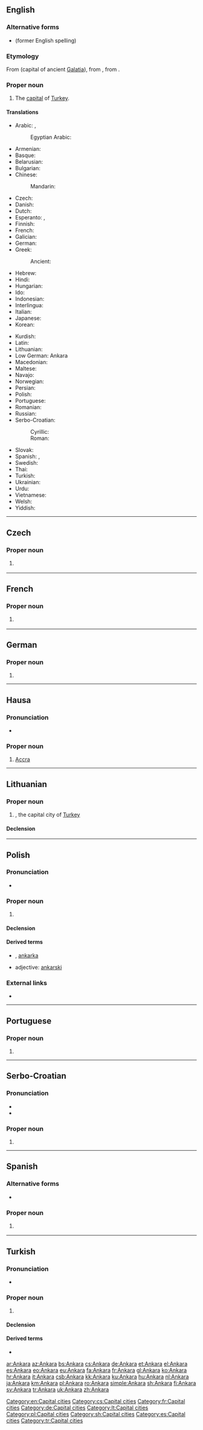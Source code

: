 {{also|ankara}}
==English==
{{wikipedia}}

===Alternative forms===
* {{l|en|Angora}} (former English spelling)

===Etymology===
From {{etyl|la|en}} {{m|la|Ancyra}} (capital of ancient [[Galatia]]), from {{etyl|grc|en}} {{m|grc|Ἄγκυρα||sc=polytonic}}, from {{m|grc|ἄγκυρα||anchor|sc=polytonic}}.

===Proper noun===
{{en-proper noun}}

# The [[capital]] of [[Turkey]].

====Translations====
{{trans-top|capital of Turkey}}
* Arabic: {{t|ar|أَنْقَرَة|f}}, {{qualifier|archaic}} {{t|ar|أَنْكُورِيَة|f}}
*: Egyptian Arabic: {{t|arz|أنقرة|f|tr=ʔanqara|sc=Arab}}
* Armenian: {{t|hy|Անկարա}}
* Basque: {{t+|eu|Ankara}}
* Belarusian: {{t|be|Анкара́|f}}
* Bulgarian: {{t+|bg|Анкара|f}}
* Chinese:
*: Mandarin: {{t+|cmn|安卡拉|tr=Ānkǎlā|sc=Hani}}
* Czech: {{t+|cs|Ankara}}
* Danish: {{t|da|Ankara}}
* Dutch: {{t+|nl|Ankara}}
* Esperanto: {{t+|eo|Ankara}}, {{t|eo|Ankaro}}
* Finnish: {{t+|fi|Ankara}}
* French: {{t+|fr|Ankara}}
* Galician: {{t+|gl|Ancara}}
* German: {{t+|de|Ankara|n}}
* Greek: {{t+|el|Άγκυρα|f}}
*: Ancient: {{t|grc|Ἄγκυρα|f|sc=polytonic}}
* Hebrew: {{t|he|אנקרה|f|tr=Ankara}}
* Hindi: {{t|hi|अंकारा|tr=aṅkārā}}
* Hungarian: {{t+|hu|Ankara}}
* Ido: {{t|io|Ankara}}
* Indonesian: {{t|id|Ankara}}
* Interlingua: {{t|ia|Ankara}}
* Italian: {{t+|it|Ankara|f}}
* Japanese: {{t|ja|アンカラ|tr=Ankara}}
* Korean: {{t+|ko|앙카라|tr=Angkara|sc=Hang}}
{{trans-mid}}
* Kurdish: {{t+|ku|Enqere}}
* Latin: {{t+|la|Ancyra|f}}
* Lithuanian: {{t|lt|Ankara}}
* Low German: Ankara
* Macedonian: {{t|mk|Анкара|f}}
* Maltese: {{t|mt|Ankara}}
* Navajo: {{t|nv|Ankʼawa}}
* Norwegian: {{t|no|Ankara}}
* Persian: {{t+|fa|آنکارا|tr=Ankara}}
* Polish: {{t+|pl|Ankara|f}}
* Portuguese: {{t+|pt|Ancara|f}}
* Romanian: {{t+|ro|Ankara}}
* Russian: {{t+|ru|Анкара́|f}}
* Serbo-Croatian:
*: Cyrillic: {{t|sh|Анкара|f|sc=Cyrl}}
*: Roman: {{t+|sh|Ankara|f}}
* Slovak: {{t|sk|Ankara|f}}
* Spanish: {{t+|es|Angora|f}}, {{t+|es|Ankara}}
* Swedish: {{t+|sv|Ankara}}
* Thai: {{t|th|อังการา|tr=angkaaraa}}
* Turkish: {{t+|tr|Ankara}}
* Ukrainian: {{t|uk|Анкара́|f}}
* Urdu: {{t|ur|انقرہ}}
* Vietnamese: {{t|vi|Ankara}}
* Welsh: {{t|cy|Ankara}}
* Yiddish: {{t|yi|אנקארא|n|tr=Ankara|sc=Hebr}}
{{trans-bottom}}

[[Category:en:Capital cities]]

----

==Czech==

===Proper noun===
{{cs-proper noun|g=f}}

# {{l|en|Ankara}} {{gloss|the capital of Turkey}}

[[Category:cs:Capital cities]]

----

==French==

===Proper noun===
{{fr-proper noun}}

# {{l|en|Ankara}} {{gloss|the capital of Turkey}}

[[Category:fr:Capital cities]]

----

==German==

===Proper noun===
{{de-proper noun|n}}

# {{l|en|Ankara}}

[[Category:de:Capital cities]]

----

==Hausa==

===Pronunciation===
* {{hyphenation|Àn|kà|r̃à|lang=ha}}

===Proper noun===
{{head|ha|proper noun|g=f}}

# [[Accra]] {{gloss|capital city of [[Ghana]]}}

----

==Lithuanian==
{{wikipedia|lang=lt}}

===Proper noun===
{{lt-proper noun|f}}

# {{l|en|Ankara}}, the capital city of [[Turkey]]

====Declension====
{{lt-noun-f-a-unc|Ankar}}

[[Category:lt:Capital cities]]

----

==Polish==

===Pronunciation===
* {{audio|Pl-Ankara.ogg|audio|lang=pl}}

===Proper noun===
{{head|pl|proper noun|g=f}}

# {{l|en|Ankara}}

====Declension====
{{pl-decl-noun-sing
|Ankara
|Ankary
|Ankarze
|Ankarę
|Ankarą
|Ankarze
|Ankaro
}}

====Derived terms====
* {{l|pl|ankarczyk|g=m}}, [[ankarka]] {{g|f}}
* adjective: [[ankarski]]

[[Category:pl:Capital cities]]

===External links===
* {{R:PWN}}

----

==Portuguese==

===Proper noun===
{{pt-proper noun|f}}

# {{alternative spelling of|Ancara|lang=pt}}

----

==Serbo-Croatian==

===Pronunciation===
* {{IPA|/ǎnkara/|lang=sh}}
* {{hyphenation|An|ka|ra|lang=sh}}

===Proper noun===
{{sh-proper noun|g=f|head=Ànkara|r|Анкара|А̀нкара}}

# {{l|en|Ankara}}

[[Category:sh:Capital cities]]

----

==Spanish==
{{wikipedia|lang=es}}

===Alternative forms===
* {{l|es|Angora}}

===Proper noun===
{{es-proper noun}}

# {{l|en|Ankara}} {{gloss|capital of Turkey}}

[[Category:es:Capital cities]]

----

==Turkish==
{{wikipedia|lang=tr}}

===Pronunciation===
* {{IPA|[ˈɑn.kɑ.ɾɑ]|lang=tr}}

===Proper noun===
{{tr-proper noun}}

# {{l|en|Ankara}}

====Declension====
{{tr-prop-v-aı}}
{{tr-poss-prop-v-aı}}

====Derived terms====
* {{l|tr|Ankaralı}}

[[Category:tr:Capital cities]]

[[ar:Ankara]]
[[az:Ankara]]
[[bs:Ankara]]
[[cs:Ankara]]
[[de:Ankara]]
[[et:Ankara]]
[[el:Ankara]]
[[es:Ankara]]
[[eo:Ankara]]
[[eu:Ankara]]
[[fa:Ankara]]
[[fr:Ankara]]
[[gl:Ankara]]
[[ko:Ankara]]
[[hr:Ankara]]
[[it:Ankara]]
[[csb:Ankara]]
[[kk:Ankara]]
[[ku:Ankara]]
[[hu:Ankara]]
[[nl:Ankara]]
[[ja:Ankara]]
[[km:Ankara]]
[[pl:Ankara]]
[[ro:Ankara]]
[[simple:Ankara]]
[[sh:Ankara]]
[[fi:Ankara]]
[[sv:Ankara]]
[[tr:Ankara]]
[[uk:Ankara]]
[[zh:Ankara]]